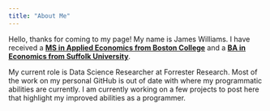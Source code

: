 ```yaml
---
title: "About Me"
---
```


Hello, thanks for coming to my page! My name is James Williams. 
I have received a **[MS in Applied Economics from Boston College](https://appliedeconomics.bc.edu)**
and a 
**[BA in Economics from Suffolk University](https://www.suffolk.edu/cas/degrees-programs/economics)**.

My current role is Data Science Researcher at Forrester Research. Most of the work on my personal GitHub is out of date with where my programmatic abilities are currently. I am currently working on a few projects to post here that highlight my improved abilities as a programmer.  